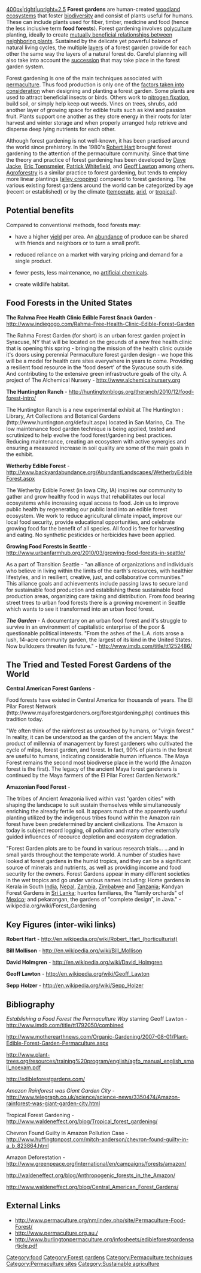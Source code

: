 [[File:Forgard2-003.gif|400px|right|upright=2.5]]
'''Forest gardens''' are human-created [[woodland]] [[ecosystems]] that foster [[biodiversity]] and consist of plants useful for humans. These can include plants used for fiber, timber, medicine and food (hence the less inclusive term '''food forests'''). Forest gardening involves [[polyculture]] planting, ideally to create [[guilds|mutually beneficial relationships between neighboring plants]]. Sustained by the delicate yet powerful balance of natural living cycles, the multiple [[layers]] of a forest garden provide for each other the same way the layers of a natural forest do. Careful planning will also take into account the [[succession]] that may take place in the forest garden system.

Forest gardening is one of the main techniques associated with [[permaculture]]. Thus food production is only one of the [[functions|factors taken into consideration]] when designing and planting a forest garden. Some plants are used to attract beneficial insects or birds. Others work to [[fix nitrogen|nitrogen fixation]], build soil, or simply help keep out weeds. Vines on trees, shrubs, add another layer of growing space for edible fruits such as kiwi and passion fruit. Plants support one another as they store energy in their roots for later harvest and winter storage and when properly arranged help retrieve and disperse deep lying nutrients for each other.

Although forest gardening is not well-known, it has been practised around the world since prehistory. In the 1980's [[Robert Hart]] brought forest gardening to the attention of the permaculture community. Since that time the theory and practice of forest gardening has been developed by [[Dave Jacke]], [[Eric Toensmeier]], [[Patrick Whitefield]], and [[Geoff Lawton]] among others. [[Agroforestry]] is a similar practice to forest gardening, but tends to employ more linear plantings ([[alley cropping]]) compared to forest gardening. The various existing forest gardens around the world can be categorized by age (recent or established) or by the climate ([[temperate]], [[arid]], or [[tropical]]).

{{TOCright}}
==Potential benefits==
Compared to conventional methods, food forests may:

* have a higher [[yield]] per area. An [[abundance]] of produce can be shared with friends and neighbors or to turn a small profit.

* reduced reliance on a market with varying pricing and demand for a single product.

* fewer pests, less maintenance, no [[artificial chemicals]].

* create wildlife habitat.

{{Gallery
|title=Food forest gallery
|width=300
|padding=5
|lines=0
|align=center
|File:Infra-path_2.jpg‎| 
|File:Foodforests.jpg| 
|File:Garden.jpg|
}}


==Food Forests in the United States==

'''The Rahma Free Health Clinic Edible Forest Snack Garden''' - http://www.indiegogo.com/Rahma-Free-Health-Clinic-Edible-Forest-Garden

The Rahma Forest Garden (for short) is an urban forest garden project in Syracuse, NY that will be located on the grounds of a new free health clinic that is opening this spring - bringing the mission of the health clinic outside it's doors using perennial Permaculture forest garden design - we hope this will be a model for health care sites everywhere in years to come. Providing a resilient food resource in the 'food desert' of the Syracuse south side. And contributing to the extensive green infrastructure goals of the city.  A project of The Alchemical Nursery - http://www.alchemicalnursery.org

'''The Huntington Ranch''' - http://huntingtonblogs.org/theranch/2010/12/food-forest-intro/

The Huntington Ranch is a new experimental exhibit at The Huntington : Library, Art Collections and Botanical Gardens (http://www.huntington.org/default.aspx) located in San Marino, Ca. The low maintenance food garden technique is being applied, tested and scrutinized to help evolve the food forest/gardening best practices. Reducing maintenance, creating an ecosystem with active synergies and ensuring a measured increase in soil quality are some of the main goals in the exhibit.

'''Wetherby Edible Forest''' - http://www.backyardabundance.org/AbundantLandscapes/WetherbyEdibleForest.aspx

The Wetherby Edible Forest (in Iowa City, IA) inspires our community to gather and grow healthy food in ways that rehabilitates our local ecosystems while increasing equal access to food. Join us to improve public health by regenerating our public land into an edible forest ecosystem. We work to reduce agricultural climate impact, improve our local food security, provide educational opportunities, and celebrate growing food for the benefit of all species. All food is free for harvesting and eating. No synthetic pesticides or herbicides have been applied.

'''Growing Food Forests in Seattle''' - http://www.urbanfarmhub.org/2010/03/growing-food-forests-in-seattle/

As  a part of Transition Seattle - "an alliance of organizations and individuals who believe in living within the limits of the earth's resources, with healthier lifestyles, and in resilient, creative, just, and collaborative communities." This alliance goals and achievements include passing laws to secure land for sustainable food production and establishing these sustainable food production areas, organizing care taking and distribution. From food bearing street trees to urban food forests there is a growing movement in Seattle which wants to see it transformed into an urban food forest.

'''''The Garden''''' - A documentary on an urban food forest and it's struggle to survive in an environment of capitalistic enterprise of the poor & questionable political interests. "From the ashes of the L.A. riots arose a lush, 14-acre community garden, the largest of its kind in the United States. Now bulldozers threaten its future." - http://www.imdb.com/title/tt1252486/

==The Tried and Tested Forest Gardens of the World==

'''Central American Forest Gardens''' -

Food forests have existed in Central America for thousands of years. The El Pilar Forest Network (http://www.mayaforestgardeners.org/forestgardening.php) continues this tradition today.

"We often think of the rainforest as untouched by humans, or "virgin forest." In reality, it can be understood as the garden of the ancient Maya: the product of millennia of management by forest gardeners who cultivated the cycle of milpa, forest garden, and forest. In fact, 90% of plants in the forest are useful to humans, indicating considerable human influence. The Maya Forest remains the second most biodiverse place in the world (the Amazon forest is the first). The legacy of the ancient Maya forest gardeners is continued by the Maya farmers of the El Pilar Forest Garden Network."

'''Amazonian Food Forest''' -

The tribes of Ancient Amazonia lived within vast "garden cities" with shaping the landscape to suit sustain themselves while simultaneously enriching the already fertile soil. It appears much of the apparently useful planting utilized by the indigenous tribes found within the Amazon rain forest have been predetermined by ancient civilizations. The Amazon is today is subject record logging, oil pollution and many other externally guided influences of recource depletion and ecosystem degradation.

"Forest Garden plots are to be found in various research trials... ...and in small yards throughout the temperate world. A number of studies have looked at forest gardens in the humid tropics, and they can be a significant source of minerals and nutrients, as well as providing income and food security for the owners. Forest Gardens appear in many different societies in the wet tropics and go under various names including: Home gardens in Kerala in South [[India]], [[Nepal]], [[Zambia]], [[Zimbabwe]] and [[Tanzania]]; Kandyan Forest Gardens in [[Sri Lanka]]; huertos familiares, the "family orchards" of [[Mexico]]; and pekarangan, the gardens of "complete design", in Java." -wikipedia.org/wiki/Forest_Gardening

==Key Figures (inter-wiki links) ==

'''Robert Hart''' - http://en.wikipedia.org/wiki/Robert_Hart_(horticulturist)

'''Bill Mollison''' - http://en.wikipedia.org/wiki/Bill_Mollison

'''David Holmgren''' - http://en.wikipedia.org/wiki/David_Holmgren

'''Geoff Lawton''' - http://en.wikipedia.org/wiki/Geoff_Lawton

'''Sepp Holzer''' - http://en.wikipedia.org/wiki/Sepp_Holzer

==Bibliography==

''Establishing a Food Forest the Permaculture Way'' starring Geoff Lawton - http://www.imdb.com/title/tt1792050/combined

http://www.motherearthnews.com/Organic-Gardening/2007-08-01/Plant-Edible-Forest-Garden-Permaculture.aspx

http://www.plant-trees.org/resources/training%20program/english/agfo_manual_english_small_noexam.pdf

http://edibleforestgardens.com/

''Amazon Rainforest was Giant Garden City'' - http://www.telegraph.co.uk/science/science-news/3350474/Amazon-rainforest-was-giant-garden-city.html

Tropical Forest Gardening - http://www.waldeneffect.org/blog/Tropical_forest_gardening/

Chevron Found Guilty in Amazon Pollution Case - http://www.huffingtonpost.com/mitch-anderson/chevron-found-guilty-in-a_b_823864.html

Amazon Deforestation - http://www.greenpeace.org/international/en/campaigns/forests/amazon/

http://waldeneffect.org/blog/Anthropogenic_forests_in_the_Amazon/

http://www.waldeneffect.org/blog/Central_American_Forest_Gardens/

==External Links==

* http://www.permaculture.org/nm/index.php/site/Permaculture-Food-Forest/
* http://www.permaculture.org.au./
* http://www.burlingtonpermaculture.org/infosheets/edibleforestgardensarticle.pdf

[[Category:food]]
[[Category:Forest gardens]]
[[Category:Permaculture techniques]]
[[Category:Permaculture sites]]
[[Category:Sustainable agriculture]]